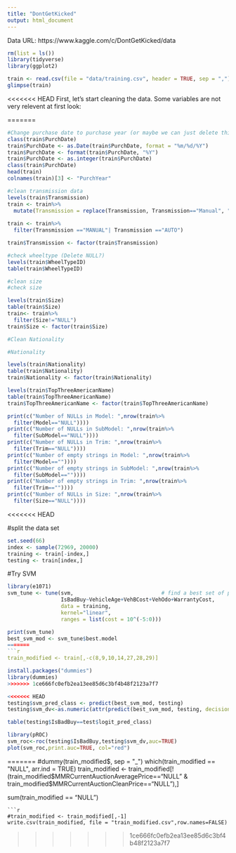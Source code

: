 ```yaml
---
title: "DontGetKicked"
output: html_document
---
```


Data URL:  https://www.kaggle.com/c/DontGetKicked/data


```r
rm(list = ls())
library(tidyverse)
library(ggplot2)
```

```r
train <- read.csv(file = "data/training.csv", header = TRUE, sep = ",")
glimpse(train)
```

<<<<<<< HEAD
First, let's start cleaning the data.
Some variables are not very relevent at first look: 

=======

```r
#Change purchase date to purchase year (or maybe we can just delete this variable)
class(train$PurchDate)
train$PurchDate <- as.Date(train$PurchDate, format = "%m/%d/%Y")
train$PurchDate <- format(train$PurchDate, "%Y")
train$PurchDate <- as.integer(train$PurchDate)
class(train$PurchDate)
head(train)
colnames(train)[3] <- "PurchYear"
```


```r
#clean transmission data
levels(train$Transmission)
train <- train%>%
  mutate(Transmission = replace(Transmission, Transmission=="Manual", "MANUAL"))
  
train <- train%>%
  filter(Transmission =="MANUAL"| Transmission =="AUTO")

train$Transmission <- factor(train$Transmission)
```


```r
#check wheeltype (Delete NULL?)
levels(train$WheelTypeID)
table(train$WheelTypeID)

```

```r

#clean size
#check size

levels(train$Size)
table(train$Size)
train<- train%>%
  filter(Size!="NULL")
train$Size <- factor(train$Size)
```


```r

#Clean Nationality

#Nationality

levels(train$Nationality)
table(train$Nationality)
train$Nationality <- factor(train$Nationality)
```

```r
levels(train$TopThreeAmericanName)
table(train$TopThreeAmericanName)
train$TopThreeAmericanName <- factor(train$TopThreeAmericanName)
```

```r
print(c("Number of NULLs in Model: ",nrow(train%>%
  filter(Model=="NULL"))))
print(c("Number of NULLs in SubModel: ",nrow(train%>%
  filter(SubModel=="NULL"))))
print(c("Number of NULLs in Trim: ",nrow(train%>%
  filter(Trim=="NULL"))))
print(c("Number of empty strings in Model: ",nrow(train%>%
  filter(Model==""))))
print(c("Number of empty strings in SubModel: ",nrow(train%>%
  filter(SubModel==""))))
print(c("Number of empty strings in Trim: ",nrow(train%>%
  filter(Trim==""))))
print(c("Number of NULLs in Size: ",nrow(train%>%
  filter(Size=="NULL"))))

```
<<<<<<< HEAD

#split the data set
```r
set.seed(66)
index <- sample(72969, 20000)
training <- train[-index,]
testing <- train[index,]
```


#Try SVM
```r
library(e1071)
svm_tune <- tune(svm,                            # find a best set of parameters for the svm model           
                 IsBadBuy~VehicleAge+VehBCost+VehOdo+WarrantyCost,         
                 data = training,
                 kernel="linear", 
                 ranges = list(cost = 10^(-5:0)))
```


```r
print(svm_tune)
best_svm_mod <- svm_tune$best.model
=======
```r
train_modified <- train[,-c(8,9,10,14,27,28,29)]

```
```r
install.packages("dummies")
library(dummies)
>>>>>>> 1ce666fc0efb2ea13ee85d6c3bf4b48f2123a7f7
```


```r
<<<<<<< HEAD
testing$svm_pred_class <- predict(best_svm_mod, testing) 
testing$svm_dv<-as.numeric(attr(predict(best_svm_mod, testing, decision.values = TRUE),"decision.values"))

table(testing$IsBadBuy==test$logit_pred_class)
```


```r
library(pROC)
svm_roc<-roc(testing$IsBadBuy,testing$svm_dv,auc=TRUE)
plot(svm_roc,print.auc=TRUE, col="red")
```

=======
#dummy(train_modified$, sep = "_")
which(train_modified == "NULL", arr.ind = TRUE)
train_modified <- train_modified[!(train_modified$MMRCurrentAuctionAveragePrice=="NULL" & train_modified$MMRCurrentAuctionCleanPrice=="NULL"),]

sum(train_modified == "NULL")
```
```r
#train_modified <- train_modified[,-1]
write.csv(train_modified, file = "train_modified.csv",row.names=FALSE)
```
>>>>>>> 1ce666fc0efb2ea13ee85d6c3bf4b48f2123a7f7
